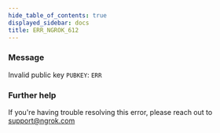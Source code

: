 ```yaml
---
hide_table_of_contents: true
displayed_sidebar: docs
title: ERR_NGROK_612
---
```


### Message

Invalid public key `PUBKEY`: `ERR`

### Further help

If you're having trouble resolving this error, please reach out to [support@ngrok.com](mailto:support@ngrok.com?subject=Help%20with%20ERR_NGROK_612)
